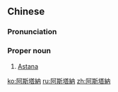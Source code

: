 {{also|阿斯塔纳}}
==Chinese==
{{zh-forms|s=阿斯塔纳|gloss=-}}

===Pronunciation===
{{zh-pron
|m=Āsītǎnà
|c=aa3 si1 taap3 naap6
|mn=qz:A-sir-thah-la̍p/xm,zz:A-su-thah-la̍p
|cat=pn
}}

===Proper noun===
{{zh-proper noun}}

# [[Astana]] {{gloss|the capital of [[Kazakhstan]]}}

{{zh-cat|Capital cities}}

[[ko:阿斯塔納]]
[[ru:阿斯塔納]]
[[zh:阿斯塔納]]